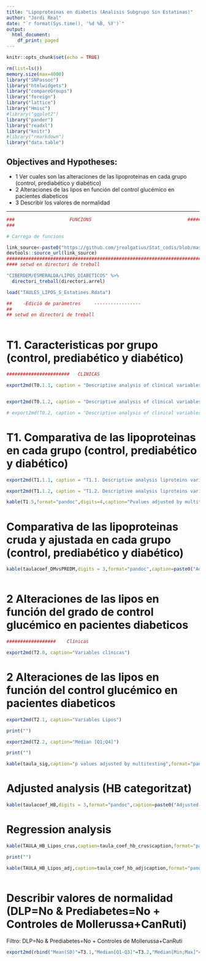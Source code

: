 ```yaml
---
title: "Lipoproteinas en diabetis (Analisis Subgrupo Sin Estatinas)"
author: "Jordi Real"
date: "`r format(Sys.time(), '%d %B, %Y')`"
output:
  html_document:
    df_print: paged
---
```


```r
knitr::opts_chunk$set(echo = TRUE)

rm(list=ls())
memory.size(max=4000)
library("SNPassoc")
library("htmlwidgets")
library("compareGroups")
library("foreign")
library("lattice")
library("Hmisc")
#library("ggplot2")
library("pander")
library("readxl")
library("knitr")
#library("rmarkdown")
library("data.table")
```

## Objectives and Hypotheses: 

* 1 Ver cuales son las alteraciones de las lipoproteinas en cada grupo (control, prediabético y diabético)  
* 2 Alteraciones de las lipos en función del control glucémico en pacientes diabeticos
* 3 Describir los valores de normalidad

***

```r
###                    FUNCIONS                                   #####
###

# Carrega de funcions 

link_source<-paste0("https://github.com/jrealgatius/Stat_codis/blob/master/funcions_propies.R","?raw=T")
devtools::source_url(link_source)
#########################################################################################
#### setwd en directori de treball 

"CIBERDEM/ESMERALDA/LIPOS_DIABETICOS" %>% 
  directori_treball(directori.arrel)

load("TAULES_LIPOS_S_Estatines.Rdata")

##    -Edició de paràmetres     -----------------
##
## setwd en directori de treball 



```


# T1. Caracteristicas por grupo (control, prediabético y diabético)  

```r

#######################   CLINICAS  

export2md(T0.1.1, caption = "Descriptive analysis of clinical variables by group")


export2md(T0.1.2, caption = "Descriptive analysis of clinical variables by group (Median[Q1-Q3])")

# export2md(T0.2, caption = "Descriptive analysis of clinical variables by group (paired test)")


```

# T1. Comparativa de las lipoproteinas en cada grupo (control, prediabético y diabético)  


```r

export2md(T1.1.1, caption = "T1.1. Descriptive analysis liproteins variables by group")

export2md(T1.1.2, caption = "T1.2. Descriptive analysis liproteins variables by group")

kable(T1.5,format="pandoc",digits=4,caption="Pvalues adjusted by multitesting")

```

# Comparativa de las lipoproteinas cruda y ajustada en cada grupo (control, prediabético y diabético)  


```r

kable(taulacoef_DMvsPREDM,digits = 3,format="pandoc",caption=paste0("Adjusted by:",text_taula))



```


# 2 Alteraciones de las lipos en función del grado de control glucémico en pacientes diabeticos 


```r

##################    Clínicas 

export2md(T2.0, caption="Variables clínicas")

```

# 2 Alteraciones de las lipos en función del control glucémico en pacientes diabeticos 

```r


export2md(T2.1, caption="Variables Lipos")

print("")

export2md(T2.2, caption="Median [Q1;Q4]")

print("")

kable(taula_sig,caption="p values adjusted by multitesting",format="pandoc")


```


# Adjusted analysis (HB categoritzat)

```r


kable(taulacoef_HB,digits = 3,format="pandoc",caption=paste0("Adjusted by:",text_taula))


```


# Regression analysis


```r

kable(TAULA_HB_Lipos_crus,caption=taula_coef_hb_crus$caption,format="pandoc",digits = 3)

print("")

kable(TAULA_HB_Lipos_adj,caption=taula_coef_hb_adj$caption,format="pandoc",digits = 3)



```


# Describir valores de normalidad (DLP=No & Prediabetes=No + Controles de Mollerussa+CanRuti) 

Filtro:  DLP=No & Prediabetes=No + Controles de Mollerussa+CanRuti

```r


export2md(rbind("Mean(SD)"=T3.1,"Median[Q1-Q3]"=T3.2,"Median[Min;Max]"=T3.3),caption="Descriptivos de valores de normalidad")


```




